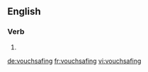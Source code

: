 ==English==

===Verb===
{{head|en|present participle}}

# {{present participle of|vouchsafe|lang=en}}

[[de:vouchsafing]]
[[fr:vouchsafing]]
[[vi:vouchsafing]]